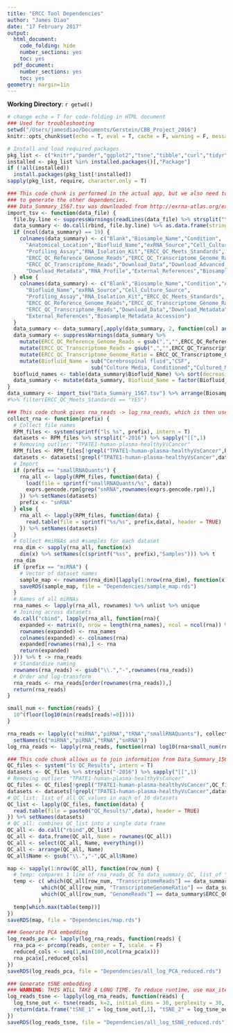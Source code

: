 ```yaml
---
title: "ERCC Tool Dependencies"
author: "James Diao"
date: "17 February 2017"
output:
  html_document:
    code_folding: hide
    number_sections: yes
    toc: yes
  pdf_document:
    number_sections: yes
    toc: yes
geometry: margin=1in
---
```


**Working Directory**: `r getwd()`

```r
# change echo = T for code-folding in HTML document
### Used for troubleshooting
setwd("/Users/jamesdiao/Documents/Gerstein/CBB_Project_2016")
knitr::opts_chunk$set(echo = T, eval = T, cache = F, warning = F, message = F)
```

```r
# Install and load required packages
pkg_list <- c("knitr","pander","ggplot2","tsne","tibble","curl","tidyr","tsne","dplyr")
installed <- pkg_list %in% installed.packages()[,"Package"]
if (!all(installed))
  install.packages(pkg_list[!installed])
sapply(pkg_list, require, character.only = T)
```

```r
### This code chunk is performed in the actual app, but we also need to do it here 
### to generate the other dependencies. 
### Data_Summary_1567.tsv was downloaded from http://exrna-atlas.org/exat/gridview using tabletools2.
import_tsv <- function(data_file) {
  file.by.line <- suppressWarnings(readLines(data_file) %>% strsplit("\t"))
  data_summary <- do.call(rbind, file.by.line) %>% as.data.frame(stringsAsFactors = F)
  if (ncol(data_summary) == 19) {
    colnames(data_summary) <- c("Blank","Biosample_Name","Condition",
      "Anatomical_Location","Biofluid_Name","exRNA_Source","Cell_Culture_Source",
      "Profiling_Assay","RNA_Isolation_Kit","ERCC_QC_Meets_Standards",
      "ERCC_QC_Reference_Genome_Reads","ERCC_QC_Transcriptome_Genome_Ratio",
      "ERCC_QC_Transcriptome_Reads","Download_Data","Download_Advanced_Results",
      "Download_Metadata","RNA_Profile","External_References","Biosample_Metadata_Accession")
  } else {
    colnames(data_summary) <- c("Blank","Biosample_Name","Condition","Anatomical_Location",
      "Biofluid_Name","exRNA_Source","Cell_Culture_Source",
      "Profiling_Assay","RNA_Isolation_Kit","ERCC_QC_Meets_Standards",
      "ERCC_QC_Reference_Genome_Reads","ERCC_QC_Transcriptome_Genome_Ratio",
      "ERCC_QC_Transcriptome_Reads","Download_Data","Download_Metadata",
      "External_References","Biosample_Metadata_Accession")
  }
  data_summary <- data_summary[,apply(data_summary, 2, function(col) any(nzchar(col)))]
  data_summary <- suppressWarnings(data_summary %>% 
    mutate(ERCC_QC_Reference_Genome_Reads = gsub(",","",ERCC_QC_Reference_Genome_Reads) %>% as.integer) %>%
    mutate(ERCC_QC_Transcriptome_Reads = gsub(",","",ERCC_QC_Transcriptome_Reads) %>% as.integer) %>%
    mutate(ERCC_QC_Transcriptome_Genome_Ratio = ERCC_QC_Transcriptome_Genome_Ratio %>% as.numeric) %>% 
    mutate(Biofluid_Name = sub("Cerebrospinal fluid","CSF", 
                           sub("Culture Media, Conditioned","Cultured_Media", Biofluid_Name))))
  biofluid_names <- table(data_summary$Biofluid_Name) %>% sort(decreasing = T) %>% names
  data_summary <- mutate(data_summary, Biofluid_Name = factor(Biofluid_Name, levels = biofluid_names))
}
data_summary <- import_tsv("Data_Summary_1567.tsv") %>% arrange(Biosample_Metadata_Accession)
#%>% filter(ERCC_QC_Meets_Standards == "YES")
```

```r
### This code chunk gives rna_reads -> log_rna_reads, which is then used for PCA and tSNE
collect_rna <- function(prefix) {
  # Collect file names
  RPM_files <- system(sprintf("ls %s", prefix), intern = T) 
  datasets <- RPM_files %>% strsplit("-2016") %>% sapply("[[",1)
  # Removing outlier: "TPATE1-human-plasma-healthyVsCancer"
  RPM_files <- RPM_files[!grepl("TPATE1-human-plasma-healthyVsCancer",RPM_files)]
  datasets <- datasets[!grepl("TPATE1-human-plasma-healthyVsCancer",datasets)] 
  # Import
  if (prefix == "smallRNAQuants") {
    rna_all <- lapply(RPM_files, function(data) {
      load(file = sprintf("smallRNAQuants/%s", data))
      exprs.gencode.rpm[grep("snRNA",rownames(exprs.gencode.rpm)),]
    }) %>% setNames(datasets)
    prefix <- "snRNA"
  } else {
    rna_all <- lapply(RPM_files, function(data) {
      read.table(file = sprintf("%s/%s", prefix,data), header = TRUE)
    }) %>% setNames(datasets)
  }
  # Collect #miRNAs and #samples for each dataset
  rna_dim <- sapply(rna_all, function(x) 
    dim(x) %>% setNames(c(sprintf("%ss", prefix),"Samples"))) %>% t
  rna_dim
  if (prefix == "miRNA") {
    # Vector of dataset names
    sample_map <- rownames(rna_dim)[lapply(1:nrow(rna_dim), function(x) rep(x,rna_dim[x,2])) %>% unlist]
    saveRDS(sample_map, file = "Dependencies/sample_map.rds")
  }
  # Names of all miRNAs
  rna_names <- lapply(rna_all, rownames) %>% unlist %>% unique
  # Joining across datasets
  do.call("cbind", lapply(rna_all, function(rna){
    expanded <- matrix(0, nrow = length(rna_names), ncol = ncol(rna)) %>% as.data.frame
    rownames(expanded) <- rna_names
    colnames(expanded) <- colnames(rna)
    expanded[rownames(rna),] <- rna
    return(expanded)
  })) %>% t -> rna_reads
  # Standardize naming
  rownames(rna_reads) <- gsub("\\.","-",rownames(rna_reads))
  # Order and log-transform
  rna_reads <- rna_reads[order(rownames(rna_reads)),]
  return(rna_reads)
}

small_num <- function(reads) {
  10^(floor(log10(min(reads[reads!=0]))))
}

rna_reads <- lapply(c("miRNA","piRNA","tRNA","smallRNAQuants"), collect_rna) %>% 
  setNames(c("miRNA","piRNA","tRNA","snRNA"))
log_rna_reads <- lapply(rna_reads, function(rna) log10(rna+small_num(rna)))
```

```r
### This code chunk allows us to join information from Data_Summary_1567 and rna_reads
QC_files <- system("ls QC_Results", intern = T) 
datasets <- QC_files %>% strsplit("-2016") %>% sapply("[[",1)
# Removing outlier: "TPATE1-human-plasma-healthyVsCancer"
QC_files <- QC_files[!grepl("TPATE1-human-plasma-healthyVsCancer",QC_files)]
datasets <- datasets[!grepl("TPATE1-human-plasma-healthyVsCancer",datasets)] 
# QC_list: list of all QC values in each of 10 datasets
QC_list <- lapply(QC_files, function(data) {
  read.table(file = paste0("QC_Results/",data), header = TRUE)
}) %>% setNames(datasets)
# QC_all: combines QC_list into a single data frame
QC_all <- do.call("rbind",QC_list) 
QC_all <- data.frame(QC_all, Name = rownames(QC_all))
QC_all <- select(QC_all, Name, everything())
QC_all <- arrange(QC_all, Name)
QC_all$Name <- gsub("\\.","-",QC_all$Name)

map <- sapply(1:nrow(QC_all), function(row_num) {
  # temp: compares 1 line of rna_reads_QC to data_summary_QC, list of "hits". Max hits is assigned. 
  temp <- c( which(QC_all[row_num, "TranscriptomeReads"] == data_summary$ERCC_QC_Transcriptome_Reads),
           which(QC_all[row_num, "TranscriptomeGenomeRatio"] == data_summary$ERCC_QC_Transcriptome_Genome_Ratio),
           which(QC_all[row_num, "GenomeReads"] == data_summary$ERCC_QC_Reference_Genome_Reads)
          ) 
  temp[which.max(table(temp))]
})
saveRDS(map, file = "Dependencies/map.rds")
```

```r
### Generate PCA embedding
log_reads_pca <- lapply(log_rna_reads, function(reads) {
  rna_pca <- prcomp(reads, center = T, scale. = F)
  reduced_cols <- seq(1,min(100,ncol(rna_pca$x)))
  rna_pca$x[,reduced_cols]
})
saveRDS(log_reads_pca, file = "Dependencies/all_log_PCA_reduced.rds")
```

```r
### Generate tSNE embedding
### WARNING: THIS WILL TAKE A LONG TIME. To reduce runtime, use max_iter = 100. 
log_reads_tsne <- lapply(log_rna_reads, function(reads) {
  log_tsne_out <- tsne(reads, k=2, initial_dims = 30, perplexity = 30, max_iter = 1000, epoch = 50)
  return(data.frame("tSNE_1" = log_tsne_out[,1], "tSNE_2" = log_tsne_out[,2]))
})
saveRDS(log_reads_tsne, file = "Dependencies/all_log_tSNE_reduced.rds")
```


